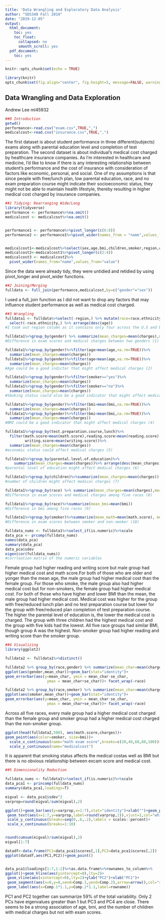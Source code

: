 ```yaml
---
title: 'Data Wrangling and Exploratory Data Analysis'
author: "SDS348 Fall 2019"
date: "2019-12-05"
output:
  html_document:
    toc: yes
    toc_float:
      collapsed: no
      smooth_scroll: yes
  pdf_document:
    toc: yes
---
```


```r
knitr::opts_chunk$set(echo = TRUE)

```

```r
library(knitr)
opts_chunk$set(fig.align="center", fig.height=5, message=FALSE, warning=FALSE, fig.width=8, tidy=TRUE)
```
## Data Wrangling and Data Exploration
Andrew Lee ml45932
```R
##0 Introduction
getwd()
performance<-read.csv("exam.csv",TRUE,",")
medicalcost<-read.csv("insurance.csv",TRUE,",")
```
The first dataset is about student performance in three different(subjects) exams along with parental education level and completion of test preparation. The second dataset is about individual's medical cost charged by healthcare insurance companies. As I'm interested in healthcare and medicine, I'd like to know if there is any interesting relationship between student's performance and the cost of insurance with consideration of factors like economic, personal, and social.
One of my assumptions is that since people with free/lunch plan, low parental education, race, and no exam preparation course might indicate their socioeconomic status, they might not be able to maintain health lifestyle, thereby resulting in higher medical cost charged by insurance companies. 
```R
##1 Tidying: Rearranging Wide/Long
library(tidyverse)
performance <- performance%>%na.omit()
medicalcost <- medicalcost%>%na.omit() 


performance1 <- performance%>%pivot_longer(c(6:8))
performance2 <- performance1%>%pivot_wider(names_from = "name",values_from = "value")


medicalcost1<-medicalcost%>%select(sex,age,bmi,children,smoker,region,charges)
medicalcost2<-medicalcost1%>%pivot_longer(c(2:4))  
medicalcost3 <- medicalcost2%>%
  pivot_wider(names_from="name",values_from="value")


```
Since the data were already tidy, they were untidied and retidied by using pivot_longer and pivot_wider functions.
```R
##2 Joining/Merging
fulldata <- full_join(performance,medicalcost,by=c("gender"="sex"))

```
I used a full_join function as I did not want to drop any factors that may influence student performance as well as medical cost charged. 
```R
##3 Wrangling
fulldata1 <- fulldata%>%select(-region,) %>% mutate(race=race.ethnicity) %>%
  select(-race.ethnicity,) %>% arrange(desc(age))
#I took out region column as it contains only four across the U.S and becomes unnecessary facotr of my interest

fulldata1%>%group_by(gender) %>% summarize(mean_charges=mean(charges),mean_math=mean(math.score), mean_read=mean(reading.score), mean_write=mean(writing.score))
#Difference in exam scores and medical charges between two genders (1)

fulldata1%>%group_by(gender)%>%filter(age>mean(age,na.rm=TRUE))%>%
  summarize(mean_charges=mean(charges))
fulldata1%>%group_by(gender)%>%filter(age<mean(age,na.rm=TRUE))%>%
  summarize(mean_charges=mean(charges))
#Age could be a good indictor that might affect medical charges (2)

fulldata1%>%group_by(gender)%>%filter(smoker=="yes")%>%
  summarize(mean_charges=mean(charges))
fulldata1%>%group_by(gender)%>%filter(smoker=="no")%>%
  summarize(mean_charges=mean(charges))
#Smoking status could also be a good indicator that might affect medical charges (3)

fulldata1%>%group_by(gender)%>%filter(bmi>mean(bmi,na.rm=TRUE))%>%
  summarize(mean_charges=mean(charges))
fulldata1%>%group_by(gender)%>%filter(bmi<mean(bmi,na.rm=TRUE))%>%
  summarize(mean_charges=mean(charges))
#BMI could be a good indicator that might affect medical charges (4)

fulldata1%>%group_by(test.preparation.course,lunch)%>%
  filter(math.score>mean(math.score),reading.score>mean(reading.score),
         writing.score>mean(writing.score))%>% 
  summarize(mean_charges=mean(charges))
#economic status could affect medical charges (5)

fulldata1%>%group_by(parental.level.of.education)%>%
    summarize(mean_charges=mean(charges))%>% arrange(desc(mean_charges))
#parental level of education might affect medical charges (6)

fulldata1%>%group_by(children)%>%summarize(mean_charges=mean(charges))
#number of children might affect medical charges (7)

fulldata1%>%group_by(race) %>% summarize(mean_charges=mean(charges),mean_math=mean(math.score), mean_read=mean(reading.score), mean_write=mean(writing.score))
#Difference in exam scores and medical charges among five races (8)

fulldata1%>%group_by(race)%>%summarize(mean_bmi=mean(bmi))
#Difference in bmi among five races (9)   

fulldata1%>%group_by(smoker)%>%summarize(mean_math=mean(math.score), mean_read=mean(reading.score), mean_write=mean(writing.score))
#Difference in exam scores between smoker and non-smoker (10)

fulldata_nums <- fulldata1%>%select_if(is.numeric)%>%scale
data_pca <- prcomp(fulldata_nums)
names(data_pca)
summary(data_pca)
data_pca$sdev
eigen(cor(fulldata_nums))
#corrleation matrix of the numeric variables


```
Female group had higher reading and writing score but male group had higher medical cost and math score.For both of those who are older and yonger than the mean age, the male group had higher medical cost than the female group. For those who smoke, the male group also had higher medical cost but for non-smokers, the female group had higher medical cost. For both of those who have higher and lower BMI than the mean, the male group had higher medical cost. Medical cost was higher for the group with free/reduced lunch plan and no test preparation course but lower for the group with free/reduced plan completion of test preparation course. The higher the parental level of education is, the lower the medical cost is charged. The group with three children had the highest medical cost and the group with five kids had the lowest. All five race groups had similar BMI, though group A was the highest. Non-smoker group had higher reading and writing score than the smoker group.

```R
##4 Visualizing
library(ggplot2)

fulldata2 <- fulldata1%>%distinct()

fulldata2 %>% group_by(race,gender) %>% summarize(mean_char=mean(charges, na.rm=T),sd_char=sd(charges, na.rm=T),n=n(),se_char=sd_char/sqrt(n))%>%
ggplot(aes(gender,mean_char))+geom_bar(stat="identity")+
geom_errorbar(aes(y=mean_char, ymin = mean_char-se_char, 
                   ymax = mean_char+se_char))+ facet_wrap(~race)

fulldata2 %>% group_by(race,smoker) %>% summarize(mean_char=mean(charges, na.rm=T),sd_char=sd(charges, na.rm=T),n=n(),se_char=sd_char/sqrt(n))%>%
ggplot(aes(smoker,mean_char))+geom_bar(stat="identity")+
geom_errorbar(aes(y=mean_char, ymin = mean_char-se_char, 
                   ymax = mean_char+se_char))+ facet_wrap(~race)
```
Across all five races, every male group had a higher medical cost charged than the female group and smoker group had a higher medical cost charged than the non-smoker group. 
```R

ggplot(head(fulldata2,500), aes(math.score,charges))+
geom_point(aes(color=smoker, size=bmi))+
  scale_x_continuous(name="math exam score",breaks=c(20,40,60,80,100))+
  scale_y_continuous(name="medicalcost")


```
It is apparent that smoking status affects the medical costas well as BMI but there is no obvious relationship between excam score and medical cost. 
```R
##5 Dimensionality Reduction

fulldata_nums <- fulldata1%>%select_if(is.numeric)%>%scale
data_pca1 <- princomp(fulldata_nums)
summary(data_pca1,loadings=T)

eigval <- data_pca1$sdev^2
varprop=round(eigval/sum(eigval),2)

ggplot()+geom_bar(aes(y=varprop,x=1:7),stat="identity")+xlab("")+geom_path(aes(y=varprop,x=1:7))+
 geom_text(aes(x=1:7,y=varprop,label=round(varprop,2)),vjust=1,col="white",size=5)+
 scale_y_continuous(breaks=seq(0,.6,.2),labels = scales::percent)+
 scale_x_continuous(breaks=1:10)


round(cumsum(eigval)/sum(eigval),2)
eigval[1:7]

datadf<-data.frame(PC1=data_pca1$scores[,1],PC2=data_pca1$scores[,2])
ggplot(datadf,aes(PC1,PC2))+geom_point()


data_pca1$loadings[1:7,1:2]%>%as.data.frame%>%rownames_to_column%>%
ggplot()+geom_hline(aes(yintercept=0),lty=2)+
 geom_vline(aes(xintercept=0),lty=2)+ylab("PC2")+xlab("PC1")+
 geom_segment(aes(x=0,y=0,xend=Comp.1,yend=Comp.2),arrow=arrow(),col="red")+
 geom_label(aes(x=Comp.1*1.1,y=Comp.2*1.1,label=rowname))
```
PC1 and PC2 together can summarize 59% of the total variability.
Only 2 PCs have eigenvalues greater than 1 but PC3 and PC4 are close.
There seems to be a strong association of age, bmi, and the number of children with medical charges but not with exam scores. 